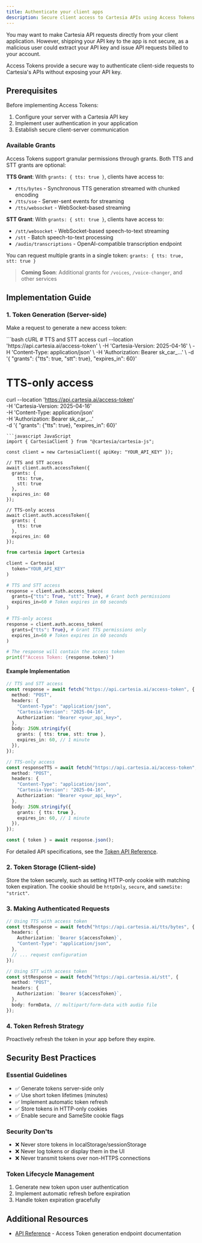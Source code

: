 ```yaml
---
title: Authenticate your client apps
description: Secure client access to Cartesia APIs using Access Tokens
---
```

You may want to make Cartesia API requests directly from your client application. However, shipping your API key to the app is not secure, as a malicious user could extract your API key and issue API requests billed to your account.

Access Tokens provide a secure way to authenticate client-side requests to Cartesia's APIs without exposing your API key.

## Prerequisites

Before implementing Access Tokens:

1. Configure your server with a Cartesia API key
2. Implement user authentication in your application
3. Establish secure client-server communication

### Available Grants

Access Tokens support granular permissions through grants. Both TTS and STT grants are optional:

**TTS Grant**: With `grants: { tts: true }`, clients have access to:
- `/tts/bytes` - Synchronous TTS generation streamed with chunked encoding
- `/tts/sse` - Server-sent events for streaming
- `/tts/websocket` - WebSocket-based streaming

**STT Grant**: With `grants: { stt: true }`, clients have access to:
- `/stt/websocket` - WebSocket-based speech-to-text streaming
- `/stt` - Batch speech-to-text processing
- `/audio/transcriptions` - OpenAI-compatible transcription endpoint

You can request multiple grants in a single token: `grants: { tts: true, stt: true }`

> **Coming Soon**: Additional grants for `/voices`, `/voice-changer`, and other services

## Implementation Guide

### 1. Token Generation (Server-side)

Make a request to generate a new access token:

<CodeGroup>
```bash cURL
# TTS and STT access
curl --location 'https://api.cartesia.ai/access-token' \
  -H 'Cartesia-Version: 2025-04-16' \
  -H 'Content-Type: application/json' \
  -H 'Authorization: Bearer sk_car_...' \
  -d '{ "grants": {"tts": true, "stt": true}, "expires_in": 60}'

# TTS-only access
curl --location 'https://api.cartesia.ai/access-token' \
  -H 'Cartesia-Version: 2025-04-16' \
  -H 'Content-Type: application/json' \
  -H 'Authorization: Bearer sk_car_...' \
  -d '{ "grants": {"tts": true}, "expires_in": 60}'
```
```javascript JavaScript
import { CartesiaClient } from "@cartesia/cartesia-js";

const client = new CartesiaClient({ apiKey: "YOUR_API_KEY" });

// TTS and STT access
await client.auth.accessToken({
  grants: {
    tts: true,
    stt: true
  },
  expires_in: 60
});

// TTS-only access
await client.auth.accessToken({
  grants: {
    tts: true
  },
  expires_in: 60
});
```
```python Python
from cartesia import Cartesia

client = Cartesia(
  token="YOUR_API_KEY"
)

# TTS and STT access
response = client.auth.access_token(
  grants={"tts": True, "stt": True}, # Grant both permissions
  expires_in=60 # Token expires in 60 seconds
)

# TTS-only access
response = client.auth.access_token(
  grants={"tts": True}, # Grant TTS permissions only
  expires_in=60 # Token expires in 60 seconds
)

# The response will contain the access token
print(f"Access Token: {response.token}")
```
</CodeGroup>

#### Example Implementation

```typescript
// TTS and STT access
const response = await fetch("https://api.cartesia.ai/access-token", {
  method: "POST",
  headers: {
    "Content-Type": "application/json",
    "Cartesia-Version": "2025-04-16",
    Authorization: "Bearer <your_api_key>",
  },
  body: JSON.stringify({
    grants: { tts: true, stt: true },
    expires_in: 60, // 1 minute
  }),
});

// TTS-only access
const responseTTS = await fetch("https://api.cartesia.ai/access-token", {
  method: "POST",
  headers: {
    "Content-Type": "application/json",
    "Cartesia-Version": "2025-04-16",
    Authorization: "Bearer <your_api_key>",
  },
  body: JSON.stringify({
    grants: { tts: true },
    expires_in: 60, // 1 minute
  }),
});

const { token } = await response.json();
```

For detailed API specifications, see the [Token API Reference](/2024-06-10/api-reference/auth/access-token).

### 2. Token Storage (Client-side)

Store the token securely, such as setting HTTP-only cookie with matching token expiration. The cookie should be `httpOnly`, `secure`, and `sameSite: "strict"`.

### 3. Making Authenticated Requests

```typescript
// Using TTS with access token
const ttsResponse = await fetch("https://api.cartesia.ai/tts/bytes", {
  headers: {
    Authorization: `Bearer ${accessToken}`,
    "Content-Type": "application/json",
  },
  // ... request configuration
});

// Using STT with access token
const sttResponse = await fetch("https://api.cartesia.ai/stt", {
  method: "POST",
  headers: {
    Authorization: `Bearer ${accessToken}`,
  },
  body: formData, // multipart/form-data with audio file
});
```

### 4. Token Refresh Strategy

Proactively refresh the token in your app before they expire.

## Security Best Practices

### Essential Guidelines

- ✅ Generate tokens server-side only
- ✅ Use short token lifetimes (minutes)
- ✅ Implement automatic token refresh
- ✅ Store tokens in HTTP-only cookies
- ✅ Enable secure and SameSite cookie flags

### Security Don'ts

- ❌ Never store tokens in localStorage/sessionStorage
- ❌ Never log tokens or display them in the UI
- ❌ Never transmit tokens over non-HTTPS connections

### Token Lifecycle Management

1. Generate new token upon user authentication
2. Implement automatic refresh before expiration
3. Handle token expiration gracefully

## Additional Resources

- [API Reference](/2024-06-10/api-reference/auth/access-token) - Access Token generation endpoint documentation
